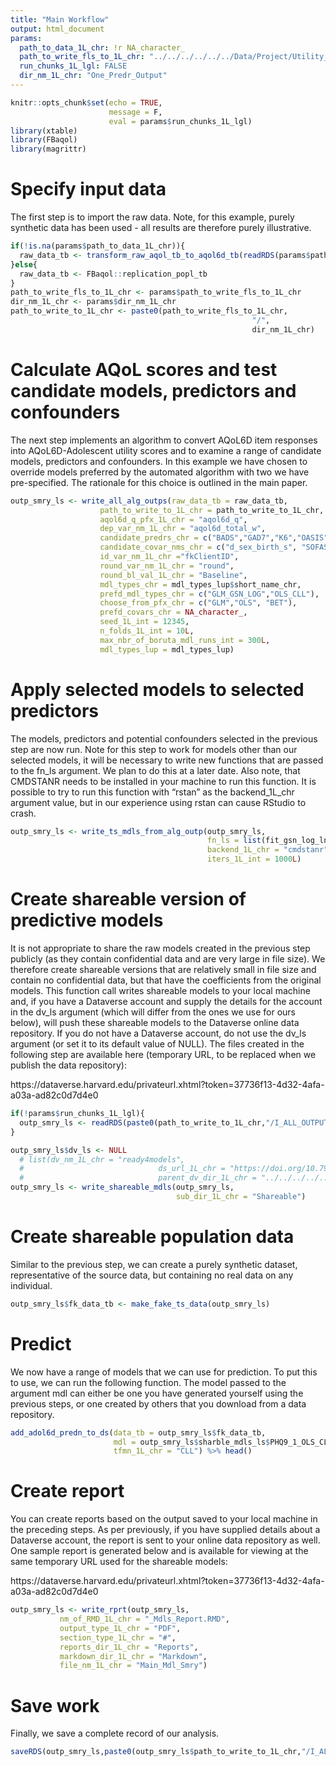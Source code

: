 ```yaml
---
title: "Main Workflow"
output: html_document
params:
  path_to_data_1L_chr: !r NA_character_
  path_to_write_fls_to_1L_chr: "../../../../../../Data/Project/Utility_Models"
  run_chunks_1L_lgl: FALSE
  dir_nm_1L_chr: "One_Predr_Output"
---
```


```r
knitr::opts_chunk$set(echo = TRUE,
                      message = F,
                      eval = params$run_chunks_1L_lgl)
library(xtable) 
library(FBaqol) 
library(magrittr)
```

# Specify input data

The first step is to import the raw data. Note, for this example, purely synthetic data has been used - all results are therefore purely illustrative.

```r
if(!is.na(params$path_to_data_1L_chr)){
  raw_data_tb <- transform_raw_aqol_tb_to_aqol6d_tb(readRDS(params$path_to_data_1L_chr))
}else{
  raw_data_tb <- FBaqol::replication_popl_tb
}
path_to_write_fls_to_1L_chr <- params$path_to_write_fls_to_1L_chr
dir_nm_1L_chr <- params$dir_nm_1L_chr
path_to_write_to_1L_chr <- paste0(path_to_write_fls_to_1L_chr,
                                                      "/",
                                                      dir_nm_1L_chr)
```

# Calculate AQoL scores and test candidate models, predictors and confounders

The next step implements an algorithm to convert AQoL6D item responses into AQoL6D-Adolescent utility scores and to examine a range of candidate models, predictors and confounders. In this example we have chosen to override models preferred by the automated algorithm with two we have pre-specified. The rationale for this choice is outlined in the main paper.

```r
outp_smry_ls <- write_all_alg_outps(raw_data_tb = raw_data_tb,
                    path_to_write_to_1L_chr = path_to_write_to_1L_chr,
                    aqol6d_q_pfx_1L_chr = "aqol6d_q",
                    dep_var_nm_1L_chr = "aqol6d_total_w",
                    candidate_predrs_chr = c("BADS","GAD7","K6","OASIS","PHQ9","SCARED"),
                    candidate_covar_nms_chr = c("d_sex_birth_s", "SOFAS", "c_p_diag_s", "c_clinical_staging_s", "d_age",  "d_sexual_ori_s", "d_country_bir_s", "d_relation_s", "d_studying_working"),
                    id_var_nm_1L_chr ="fkClientID",
                    round_var_nm_1L_chr = "round",
                    round_bl_val_1L_chr = "Baseline",
                    mdl_types_chr = mdl_types_lup$short_name_chr, 
                    prefd_mdl_types_chr = c("GLM_GSN_LOG","OLS_CLL"),
                    choose_from_pfx_chr = c("GLM","OLS", "BET"),
                    prefd_covars_chr = NA_character_,
                    seed_1L_int = 12345,
                    n_folds_1L_int = 10L,
                    max_nbr_of_boruta_mdl_runs_int = 300L,
                    mdl_types_lup = mdl_types_lup)

```

# Apply selected models to selected predictors

The models, predictors and potential confounders selected in the previous step are now run. Note for this step to work for models other than our selected models, it will be necessary to write new functions that are passed to the fn_ls argument. We plan to do this at a later date. Also note, that CMDSTANR needs to be installed in your machine to run this function. It is possible to try to run this function with "rstan" as the backend_1L_chr argument value, but in our experience using rstan can cause RStudio to crash.

```r
outp_smry_ls <- write_ts_mdls_from_alg_outp(outp_smry_ls,
                                            fn_ls = list(fit_gsn_log_lnk,fit_clg_log_tfmn),
                                            backend_1L_chr = "cmdstanr",
                                            iters_1L_int = 1000L)
```

# Create shareable version of predictive models
It is not appropriate to share the raw models created in the previous step publicly (as they contain confidential data and are very large in file size). We therefore create shareable versions that are relatively small in file size and contain no confidential data, but that have the coefficients from the original models. This function call writes shareable models to your local machine and, if you have a Dataverse account and supply the details for the account in the dv_ls argument (which will differ from the ones we use for ours below), will push these shareable models to the Dataverse online data repository. If you do not have  a Dataverse account, do not use the dv_ls argument (or set it to its default value of NULL). The files created in the following step are available here (temporary URL, to be replaced when we publish the data repository):

https://dataverse.harvard.edu/privateurl.xhtml?token=37736f13-4d32-4afa-a03a-ad82c0d7d4e0

```r
if(!params$run_chunks_1L_lgl){
  outp_smry_ls <- readRDS(paste0(path_to_write_to_1L_chr,"/I_ALL_OUTPUT_.RDS"))
}
```

```r
outp_smry_ls$dv_ls <- NULL
  # list(dv_nm_1L_chr = "ready4models",
  #                              ds_url_1L_chr = "https://doi.org/10.7910/DVN/GRZRY5",
  #                              parent_dv_dir_1L_chr = "../../../../../../Data/Dataverse")
outp_smry_ls <- write_shareable_mdls(outp_smry_ls,
                                     sub_dir_1L_chr = "Shareable")
```


# Create shareable population data

Similar to the previous step, we can create a purely synthetic dataset, representative of the source data, but containing no real data on any individual.

```r
outp_smry_ls$fk_data_tb <- make_fake_ts_data(outp_smry_ls)
```

# Predict


We now have a range of models that we can use for prediction. To put this to use, we can run the following function. The model passed to the argument mdl can either be one you have generated yourself using the previous steps, or one created by others that you download from a data repository.

```r
add_adol6d_predn_to_ds(data_tb = outp_smry_ls$fk_data_tb,
                       mdl = outp_smry_ls$sharble_mdls_ls$PHQ9_1_OLS_CLL,
                       tfmn_1L_chr = "CLL") %>% head() 
```

# Create report
You can create reports based on the output saved to your local machine in the preceding steps. As per previously, if you have supplied details about a Dataverse account, the report is sent to your online data repository as well. One sample report is generated below and is available for viewing at the same temporary URL used for the shareable models:

 https://dataverse.harvard.edu/privateurl.xhtml?token=37736f13-4d32-4afa-a03a-ad82c0d7d4e0

```r
outp_smry_ls <- write_rprt(outp_smry_ls,
           nm_of_RMD_1L_chr = "_Mdls_Report.RMD",
           output_type_1L_chr = "PDF",
           section_type_1L_chr = "#",
           reports_dir_1L_chr = "Reports",
           markdown_dir_1L_chr = "Markdown",
           file_nm_1L_chr = "Main_Mdl_Smry")
```

# Save work

Finally, we save a complete record of our analysis.

```r
saveRDS(outp_smry_ls,paste0(outp_smry_ls$path_to_write_to_1L_chr,"/I_ALL_OUTPUT_.RDS"))
```

